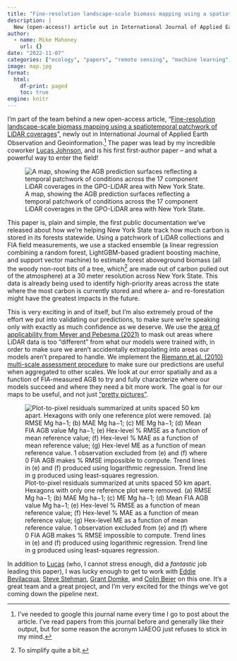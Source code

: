 ```yaml
---
title: "Fine-resolution landscape-scale biomass mapping using a spatiotemporal patchwork of LiDAR coverages"
description: |
  New (open-access!) article out in International Journal of Applied Earth Observation and Geoinformation!
author:
  - name: Mike Mahoney
    url: {}
date: "2022-11-07"
categories: ["ecology", "papers", "remote sensing", "machine learning", "earth science", "AGB"]
image: map.jpg
format: 
  html:
    df-print: paged
    toc: true
engine: knitr
---
```


I'm part of the team behind a new open-access article, "[Fine-resolution landscape-scale biomass mapping using a spatiotemporal patchwork of LiDAR coverages](https://doi.org/10.1016/j.jag.2022.103059)", newly out in International Journal of Applied Earth Observation and Geoinformation.^[I've needed to google this journal name every time I go to post about the article. I've read papers from this journal before and generally like their output, but for some reason the acronym IJAEOG just refuses to stick in my mind.] The paper was lead by my incredible coworker [Lucas Johnson](https://www.lucaskjohnson.com/), and is his first first-author paper -- and what a powerful way to enter the field!

![A map, showing the AGB prediction surfaces reflecting a temporal patchwork of conditions across the 17 component LiDAR coverages in the GPO-LiDAR area with New York State.](map.jpg)

This paper is, plain and simple, the first public documentation we've released about how we're helping New York State track how much carbon is stored in its forests statewide. Using a patchwork of LiDAR collections and FIA field measurements, we use a stacked ensemble (a linear regression combining a random forest, LightGBM-based gradient boosting machine, and support vector machine) to estimate forest aboveground biomass (all the woody non-root bits of a tree, which^[To simplify quite a bit.] are made out of carbon pulled out of the atmosphere) at a 30 meter resolution across New York State. This data is already being used to identify high-priority areas across the state where the most carbon is currently stored and where a- and re-forestation might have the greatest impacts in the future.

This is very exciting in and of itself, but I'm also extremely proud of the effort we put into validating our predictions, to make sure we're speaking only with exactly as much confidence as we deserve. We use the [area of applicability from Meyer and Pebesma (2021)](https://doi.org/10.1111/2041-210X.13650) to mask out areas where LiDAR data is too "different" from what our models were trained with, in order to make sure we aren't accidentally extrapolating into areas our models aren't prepared to handle. We implement the [Riemann et al. (2010) multi-scale assessment procedure](https://doi.org/10.1016/j.rse.2010.05.010) to make sure our predictions are useful when aggregated to other scales. We look at our error spatially and as a function of FIA-measured AGB to try and fully characterize where our models succeed and where they need a bit more work. The goal is for our maps to be useful, and not just ["pretty pictures"](https://doi.org/10.1016/j.rse.2010.10.013).

![Plot-to-pixel residuals summarized at units spaced 50 km apart. Hexagons with only one reference plot were removed. (a) RMSE Mg ha−1; (b) MAE Mg ha−1; (c) ME Mg ha−1; (d) Mean FIA AGB value Mg ha−1; (e) Hex-level % RMSE as a function of mean reference value; (f) Hex-level % MAE as a function of mean reference value; (g) Hex-level ME as a function of mean reference value. 1 observation excluded from (e) and (f) where 0 FIA AGB makes % RMSE impossible to compute. Trend lines in (e) and (f) produced using logarithmic regression. Trend line in g produced using least-squares regression.](validation.jpg)

In addition to [Lucas](https://www.lucaskjohnson.com/) (who, I cannot stress enough, did a _fantastic_ job leading this paper), I was lucky enough to get to work with [Eddie Bevilacqua](https://www.esf.edu/faculty/bevilacqua/), [Steve Stehman](https://www.esf.edu/faculty/stehman/), [Grant Domke](https://www.fs.usda.gov/research/about/people/gmdomke), and [Colin Beier](https://www.esf.edu/faculty/beier/) on this one. It's a great team and a great project, and I'm very excited for the things we've got coming down the pipeline next.
